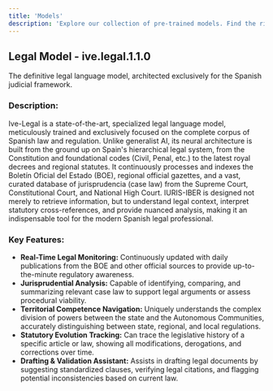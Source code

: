 ```yaml
---
title: 'Models'
description: 'Explore our collection of pre-trained models. Find the right tool for your needs and get started with our API usage guides.'
---
```


## Legal Model - ive.legal.1.1.0

The definitive legal language model, architected exclusively for the Spanish judicial framework.

### Description:
Ive-Legal is a state-of-the-art, specialized legal language model, meticulously trained and exclusively focused on the complete corpus of Spanish law and regulation. Unlike generalist AI, its neural architecture is built from the ground up on Spain's hierarchical legal system, from the Constitution and foundational codes (Civil, Penal, etc.) to the latest royal decrees and regional statutes.
It continuously processes and indexes the Boletín Oficial del Estado (BOE), regional official gazettes, and a vast, curated database of jurisprudencia (case law) from the Supreme Court, Constitutional Court, and National High Court. IURIS-IBER is designed not merely to retrieve information, but to understand legal context, interpret statutory cross-references, and provide nuanced analysis, making it an indispensable tool for the modern Spanish legal professional.

### Key Features:
* **Real-Time Legal Monitoring:** Continuously updated with daily publications from the BOE and other official sources to provide up-to-the-minute regulatory awareness.
* **Jurisprudential Analysis:** Capable of identifying, comparing, and summarizing relevant case law to support legal arguments or assess procedural viability.
* **Territorial Competence Navigation:** Uniquely understands the complex division of powers between the state and the Autonomous Communities, accurately distinguishing between state, regional, and local regulations.
* **Statutory Evolution Tracking:** Can trace the legislative history of a specific article or law, showing all modifications, derogations, and corrections over time.
* **Drafting & Validation Assistant:** Assists in drafting legal documents by suggesting standardized clauses, verifying legal citations, and flagging potential inconsistencies based on current law.